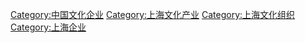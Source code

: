 [[Category:中国文化企业|Category:中国文化企业]]
[[Category:上海文化产业|Category:上海文化产业]]
[[Category:上海文化组织|Category:上海文化组织]]
[[Category:上海企业|Category:上海企业]]